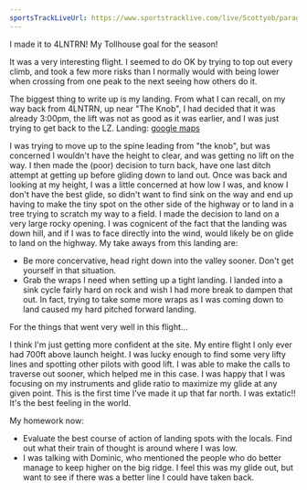 ```yaml
---
sportsTrackLiveUrl: https://www.sportstracklive.com/live/Scottyob/paragliding/840033?mode=3D
---
```


I made it to 4LNTRN!  My Tollhouse goal for the season!

It was a very interesting flight.  I seemed to do OK by trying to top out every climb, and took a few more risks than I normally would with being lower when crossing from one peak to the next seeing how others do it.

The biggest thing to write up is my landing.  From what I can recall, on my way back from 4LNTRN, up near "The Knob", I had decided that it was already 3:00pm, the lift was not as good as it was earlier, and I was just trying to get back to the LZ.
Landing:  [google maps](https://www.google.com/maps/place/37%C2%B002'27.5%22N+119%C2%B025'13.9%22W/@37.0409671,-119.4211627,313m/data=!3m2!1e3!4b1!4m13!1m8!3m7!1s0x8095b35f75aa1155:0x9ae73821626049cf!2sTollhouse,+CA+93667!3b1!8m2!3d37.0190155!4d-119.3991908!16s%2Fm%2F02wz05b!3m3!8m2!3d37.040966!4d-119.420519?entry=ttu)

I was trying to move up to the spine leading from "the knob", but was concerned I wouldn't have the height to clear, and was getting no lift on the way.   I then made the (poor) decision to turn back, have one last ditch attempt at getting up before gliding down to land out.  Once was back and looking at my height, I was a little concerned at how low I was, and know I don't have the best glide, so didn't want to find sink on the way and end up having to make the tiny spot on the other side of the highway or to land in a tree trying to scratch my way to a field.  I made the decision to land on a very large rocky opening.  I was cognicent of the fact that the landing was down hill, and if I was to face directly into the wind, would likely be on glide to land on the highway.  My take aways from this landing are:
- Be more concervative, head right down into the valley sooner.  Don't get yourself in that situation.
- Grab the wraps I need when setting up a tight landing.  I landed into a sink cycle fairly hard on rock and wish I had more break to dampen that out.  In fact, trying to take some more wraps as I was coming down to land caused my hard pitched forward landing.

For the things that went very well in this flight...

I think I'm just getting more confident at the site.  My entire flight I only ever had 700ft above launch height.  I was lucky enough to find some very lifty lines and spotting other pilots with good lift.  I was able to make the calls to traverse out sooner, which helped me in this case.  I was happy that I was focusing on my instruments and glide ratio to maximize my glide at any given point.  This is the first time I've made it up that far north.  I was extatic!!  It's the best feeling in the world.

My homework now:
- Evaluate the best course of action of landing spots with the locals.  Find out what their train of thought is around where I was low.
- I was talking with Dominic, who mentioned the people who do better manage to keep higher on the big ridge.  I feel this was my glide out, but want to see if there was a better line I could have taken back.
